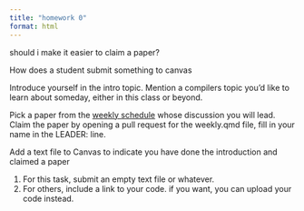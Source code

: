 ```yaml
---
title: "homework 0"
format: html
---
```


::: {.callout-warning}

should i make it easier to claim a paper?

How does a student submit something to canvas


:::

Introduce yourself in the intro topic.  Mention a compilers topic you’d like to learn about someday, either in this class or beyond.

Pick a paper from the [weekly schedule](../weekly.qmd) whose discussion you will lead. Claim the paper by opening a pull request for the weekly.qmd file, fill in your name in the LEADER: line. 

Add a text file to Canvas to indicate you have done the introduction and claimed a paper 

1. For this task, submit an empty text file or whatever.
1. For others, include a link to your code.  if you want, you can upload your code instead. 
